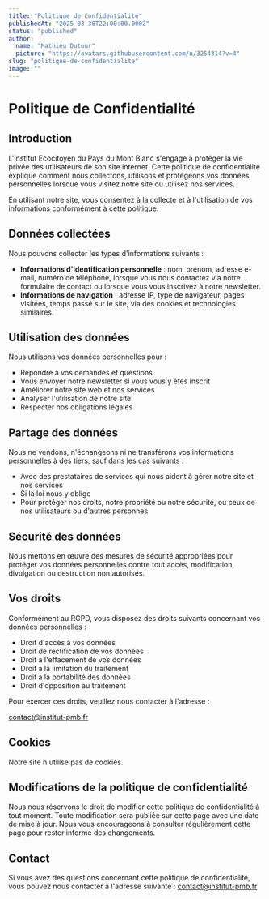 ```yaml
---
title: "Politique de Confidentialité"
publishedAt: "2025-03-30T22:00:00.000Z"
status: "published"
author:
  name: "Mathieu Dutour"
  picture: "https://avatars.githubusercontent.com/u/3254314?v=4"
slug: "politique-de-confidentialite"
image: ""
---
```


# **Politique de Confidentialité**

## **Introduction**

L'Institut Ecocitoyen du Pays du Mont Blanc s'engage à protéger la vie privée des utilisateurs de son site internet. Cette politique de confidentialité explique comment nous collectons, utilisons et protégeons vos données personnelles lorsque vous visitez notre site ou utilisez nos services.

En utilisant notre site, vous consentez à la collecte et à l'utilisation de vos informations conformément à cette politique.

## **Données collectées**

Nous pouvons collecter les types d'informations suivants :

- **Informations d'identification personnelle** : nom, prénom, adresse e-mail, numéro de téléphone, lorsque vous nous contactez via notre formulaire de contact ou lorsque vous vous inscrivez à notre newsletter.
- **Informations de navigation** : adresse IP, type de navigateur, pages visitées, temps passé sur le site, via des cookies et technologies similaires.

## **Utilisation des données**

Nous utilisons vos données personnelles pour :

- Répondre à vos demandes et questions
- Vous envoyer notre newsletter si vous vous y êtes inscrit
- Améliorer notre site web et nos services
- Analyser l'utilisation de notre site
- Respecter nos obligations légales

## **Partage des données**

Nous ne vendons, n'échangeons ni ne transférons vos informations personnelles à des tiers, sauf dans les cas suivants :

- Avec des prestataires de services qui nous aident à gérer notre site et nos services
- Si la loi nous y oblige
- Pour protéger nos droits, notre propriété ou notre sécurité, ou ceux de nos utilisateurs ou d'autres personnes

## **Sécurité des données**

Nous mettons en œuvre des mesures de sécurité appropriées pour protéger vos données personnelles contre tout accès, modification, divulgation ou destruction non autorisés.

## **Vos droits**

Conformément au RGPD, vous disposez des droits suivants concernant vos données personnelles :

- Droit d'accès à vos données
- Droit de rectification de vos données
- Droit à l'effacement de vos données
- Droit à la limitation du traitement
- Droit à la portabilité des données
- Droit d'opposition au traitement

Pour exercer ces droits, veuillez nous contacter à l'adresse :

[contact@institut-pmb.fr](mailto:contact@institut-ecocitoyen.fr)

## **Cookies**

Notre site n'utilise pas de cookies.

## **Modifications de la politique de confidentialité**

Nous nous réservons le droit de modifier cette politique de confidentialité à tout moment. Toute modification sera publiée sur cette page avec une date de mise à jour. Nous vous encourageons à consulter régulièrement cette page pour rester informé des changements.

## **Contact**

Si vous avez des questions concernant cette politique de confidentialité, vous pouvez nous contacter à l'adresse suivante : [contact@institut-pmb.fr](mailto:contact@institut-ecocitoyen.fr)